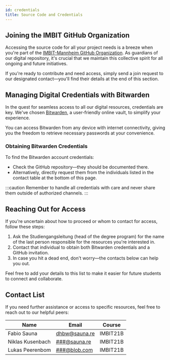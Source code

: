 ```yaml
---
id: credentials
title: Source Code and Credentials
---
```


## Joining the IMBIT GitHub Organization

Accessing the source code for all your project needs is a breeze when you're part of the [IMBIT-Mannheim GitHub Organization](https://github.com/IMBIT-Mannheim). As guardians of our digital repository, it's crucial that we maintain this collective spirit for all ongoing and future initiatives.

If you're ready to contribute and need access, simply send a join request to our designated contact—you'll find their details at the end of this section.

## Managing Digital Credentials with Bitwarden

In the quest for seamless access to all our digital resources, credentials are key. We've chosen [Bitwarden](https://bitwarden.com), a user-friendly online vault, to simplify your experience.

You can access Bitwarden from any device with internet connectivity, giving you the freedom to retrieve necessary passwords at your convenience.

### Obtaining Bitwarden Credentials

To find the Bitwarden account credentials:

- Check the GitHub repository—they should be documented there.
- Alternatively, directly request them from the individuals listed in the contact table at the bottom of this page.

:::caution
Remember to handle all credentials with care and never share them outside of authorized channels.
:::

## Reaching Out for Access

If you're uncertain about how to proceed or whom to contact for access, follow these steps:

1. Ask the Studiengangsleitung (head of the degree program) for the name of the last person responsible for the resources you're interested in.
2. Contact that individual to obtain both Bitwarden credentials and a GitHub invitation.
3. In case you hit a dead end, don't worry—the contacts below can help you out.

Feel free to add your details to this list to make it easier for future students to connect and collaborate.

## Contact List

If you need further assistance or access to specific resources, feel free to reach out to our helpful peers:

| Name            | Email                             | Course    |
|-----------------|-----------------------------------|-----------|
| Fabio Sauna     | [dhbw@sauna.re](mailto:dhbw@sauna.re) | IMBIT21B  |
| Niklas Kusenbach | [###@sauna.re](mailto:blabl@sauna.re) | IMBIT21B  |
| Lukas Peerenbom | [###@blob.com](mailto:blib@blob.com) | IMBIT21B  |